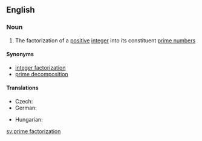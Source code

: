 ==English==
{{wikipedia|Integer factorization}}

===Noun===
{{en-noun|sg=[[prime]] [[factorization]]}}

# {{mathematics}} The factorization of a [[positive]] [[integer]] into its constituent [[prime number]]s

====Synonyms====
* [[integer factorization]]
* [[prime decomposition]] {{qualifier|rare}}

====Translations====
{{trans-top|factorization of a positive integer}}
* Czech: {{t-|cs|prvočíselný rozklad|m}}
* German: {{t-|de|Primfaktorzerlegung|f}}
{{trans-mid}}
* Hungarian: {{t-|hu|prímfaktorizáció}}
{{trans-bottom}}

[[sv:prime factorization]]